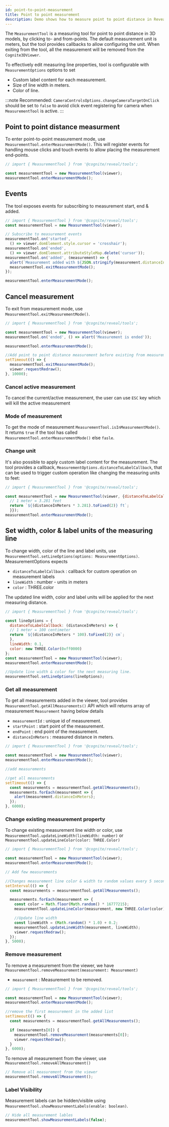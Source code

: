 ```yaml
---
id: point-to-point-measurement
title: Point to point measurement
description: Demo shows how to measure point to point distance in Reveal.
---
```



The `MeasurementTool` is a measuring tool for point to point distance in 3D models, by clicking to- and from-points. The default measurement unit is meters, but the tool provides callbacks to allow configuring the unit.
When exiting from the tool, all the measurement will be removed from the `Cognite3DViewer`.

To effectively edit measuring line properties, tool is configurable with `MeasurementOptions` options to set
- Custom label content for each measurement.
- Size of line width in meters.
- Color of line.

:::note
Recommended: `CameraControlsOptions.changeCameraTargetOnClick` should be set to `false` to avoid click event registering for camera when `MeasurementTool` is active.
:::

<DemoWrapper name="Cognite3DViewerDemo" />

## Point to point distance measurment
To enter point-to-point measurement mode, use `MeasurementTool.enterMeasurementMode()`. This will register events for handling mouse clicks and touch events to allow placing the measurement end-points.

```jsx runnable
// import { MeasurementTool } from '@cognite/reveal/tools';

const measurementTool = new MeasurementTool(viewer);
measurementTool.enterMeasurementMode();
```

## Events
The tool exposes events for subscribing to measurement start, end & added.
```jsx runnable
// import { MeasurementTool } from '@cognite/reveal/tools';
const measurementTool = new MeasurementTool(viewer);

// Subscribe to measurement events
measurementTool.on('started', 
  () => viewer.domElement.style.cursor = 'crosshair');
measurementTool.on('ended', 
  () => viewer.domElement.attributeStyleMap.delete('cursor'));
measurementTool.on('added', (measurement) => { 
  alert(`Measurement added with ${JSON.stringify(measurement.distanceInMeters)} distance!`);
  measruementTool.exitMeasurementMode();
});

measurementTool.enterMeasurementMode();
```

## Cancel measurement
To exit from measurement mode, use `MeasurementTool.exitMeasurementMode()`.

```jsx runnable
// import { MeasurementTool } from '@cognite/reveal/tools';

const measurementTool = new MeasurementTool(viewer);
measurementTool.on('ended', () => alert('Measurement is ended'));

measurementTool.enterMeasurementMode();

//Add point to point distance measurement before existing from measurement tool.
setTimeout(() => {
  measurementTool.exitMeasurementMode();
  viewer.requestRedraw();
}, 10000);
```

### Cancel active measurement
To cancel the current/active measurement, the user can use `ESC` key which will kill the active measurement

### Mode of measurement
To get the mode of measurement `MeasurementTool.isInMeasurementMode()`. It returns `true` if the tool has called `MeasurementTool.enterMeasurementMode()` else `fasle`.

### Change unit

It's also possible to apply custom label content for the measurement.
The tool provides a callback, `MeasurementOptions.distanceToLabelCallback`, that can be
used to trigger custom operation like changing the measuring units to feet:

```jsx runnable
// import { MeasurementTool } from '@cognite/reveal/tools';

const measurementTool = new MeasurementTool(viewer, {distanceToLabelCallback: (distanceInMeters) => {
  // 1 meter = 3.281 feet
  return `${(distanceInMeters * 3.281).toFixed(2)} ft`;
  }});
measurementTool.enterMeasurementMode();
```

## Set width, color & label units of the measuring line
To change width, color of the line and label units, use `MeasurementTool.setLineOptions(options: MeasurementOptions)`. MeasurementOptions expects
  - `distanceToLabelCallback` : callback for custom operation on measurement labels
  - `lineWidth` : number - units in meters
  - `color` : THREE.color

The updated line width, color and label units will be applied for the next measuring distance.

```jsx runnable
// import { MeasurementTool } from '@cognite/reveal/tools';

const lineOptions = {
  distanceToLabelCallback: (distanceInMeters) => {
  // 1 meter = 100 centimeter
  return `${(distanceInMeters * 100).toFixed(2)} cm`;
  },
  lineWidth: 0.1,
  color: new THREE.Color(0xff0000)
};
const measurementTool = new MeasurementTool(viewer);
measurementTool.enterMeasurementMode();

//Update line width & color for the next measuring line.
measurementTool.setLineOptions(lineOptions);
```

### Get all measurement
To get all measurements added in the viewer, tool provides `MeasurementTool.getAllMeasurements()` API which will
returns array of measurement `Measurement` having below details
  - `measurementId` : unique id of measurement.
  - `startPoint` : start point of the measurement.
  - `endPoint` : end point of the measurement.
  - `distanceInMeters` : measured distance in meters.

```jsx runnable
// import { MeasurementTool } from '@cognite/reveal/tools';

const measurementTool = new MeasurementTool(viewer);
measurementTool.enterMeasurementMode();

//add measurements

//get all measurements
setTimeout(() => {
  const measurements = measurementTool.getAllMeasurements();
  measurements.forEach(measurement => {
    alert(measurement.distanceInMeters);
  });
}, 6000);
```

### Change existing measurement property
To change existing measurement line width or color, use `MeasurementTool.updateLineWidth(lineWidth: number)` or `MeasurementTool.updateLineColor(color: THREE.Color)`

```jsx runnable
// import { MeasurementTool } from '@cognite/reveal/tools';

const measurementTool = new MeasurementTool(viewer);
measurementTool.enterMeasurementMode();

// Add few measurements

//Changes measurement line color & width to random values every 5 seconds.
setInterval(() => {
  const measurements = measurementTool.getAllMeasurements();

  measurements.forEach(measurement => {
    const color = Math.floor(Math.random() * 16777215);
    measurementTool.updateLineColor(measurement, new THREE.Color(color));

    //Update line width
    const lineWidth = (Math.random() * 1.0) + 0.2;
    measurementTool.updateLineWidth(measurement, lineWidth);
    viewer.requestRedraw();
  });
}, 5000);
```

### Remove measurement
To remove a measurement from the viewer, we have `MeasurementTool.removeMeasurement(measurement: Measurement)`
  - `measurement` : Measurement to be removed.

```jsx runnable
// import { MeasurementTool } from '@cognite/reveal/tools';

const measurementTool = new MeasurementTool(viewer);
measurementTool.enterMeasurementMode();

//remove the first measurement in the added list
setTimeout(() => {
  const measurements = measurementTool.getAllMeasurements();

  if (measurements[0]) {
    measurementTool.removeMeasurement(measurements[0]);
    viewer.requestRedraw();
  }
}, 6000);
```

To remove all measurement from the viewer, use `MeasurementTool.removeAllMeasurement()`

```jsx
// Remove all measurement from the viewer
measurementTool.removeAllMeasurement();
```
### Label Visibility
Measurement labels can be hidden/visible using `MeasurementTool.showMeasurementLabels(enable: boolean)`.
```jsx
// Hide all measurement lables
measurementTool.showMeasurementLabels(false);
```

